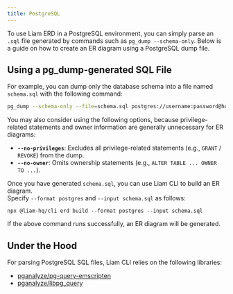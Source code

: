 ```yaml
---
title: PostgreSQL
---
```



To use Liam ERD in a PostgreSQL environment, you can simply parse an `.sql` file generated by commands such as `pg_dump --schema-only`. Below is a guide on how to create an ER diagram using a PostgreSQL dump file.

## Using a pg_dump-generated SQL File

For example, you can dump only the database schema into a file named `schema.sql` with the following command:

```bash
pg_dump --schema-only --file=schema.sql postgres://username:password@hostname:5432/dbname
```

You may also consider using the following options, because privilege-related statements and owner information are generally unnecessary for ER diagrams:

- **`--no-privileges`**: Excludes all privilege-related statements (e.g., `GRANT` / `REVOKE`) from the dump.  
- **`--no-owner`**: Omits ownership statements (e.g., `ALTER TABLE ... OWNER TO ...`).

Once you have generated `schema.sql`, you can use Liam CLI to build an ER diagram.  
Specify `--format postgres` and `--input schema.sql` as follows:

```npm
npx @liam-hq/cli erd build --format postgres --input schema.sql
```

If the above command runs successfully, an ER diagram will be generated.

## Under the Hood

For parsing PostgreSQL SQL files, Liam CLI relies on the following libraries:

- [pganalyze/pg-query-emscripten](https://github.com/pganalyze/pg-query-emscripten)
- [pganalyze/libpg_query](https://github.com/pganalyze/libpg_query)
